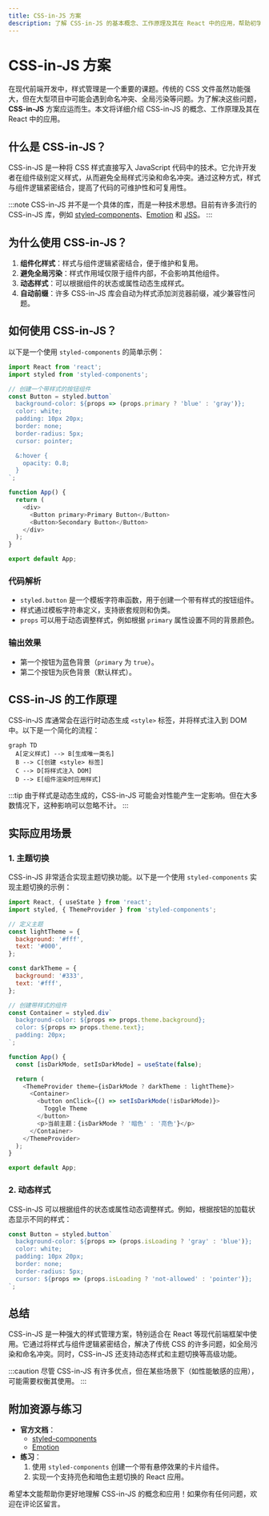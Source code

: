 ```yaml
---
title: CSS-in-JS 方案
description: 了解 CSS-in-JS 的基本概念、工作原理及其在 React 中的应用，帮助初学者掌握现代前端开发中的样式管理方法。
---
```


# CSS-in-JS 方案

在现代前端开发中，样式管理是一个重要的课题。传统的 CSS 文件虽然功能强大，但在大型项目中可能会遇到命名冲突、全局污染等问题。为了解决这些问题，**CSS-in-JS** 方案应运而生。本文将详细介绍 CSS-in-JS 的概念、工作原理及其在 React 中的应用。

## 什么是 CSS-in-JS？

CSS-in-JS 是一种将 CSS 样式直接写入 JavaScript 代码中的技术。它允许开发者在组件级别定义样式，从而避免全局样式污染和命名冲突。通过这种方式，样式与组件逻辑紧密结合，提高了代码的可维护性和可复用性。

:::note
CSS-in-JS 并不是一个具体的库，而是一种技术思想。目前有许多流行的 CSS-in-JS 库，例如 [styled-components](https://styled-components.com/)、[Emotion](https://emotion.sh/) 和 [JSS](https://cssinjs.org/)。
:::

## 为什么使用 CSS-in-JS？

1. **组件化样式**：样式与组件逻辑紧密结合，便于维护和复用。
2. **避免全局污染**：样式作用域仅限于组件内部，不会影响其他组件。
3. **动态样式**：可以根据组件的状态或属性动态生成样式。
4. **自动前缀**：许多 CSS-in-JS 库会自动为样式添加浏览器前缀，减少兼容性问题。

## 如何使用 CSS-in-JS？

以下是一个使用 `styled-components` 的简单示例：

```javascript
import React from 'react';
import styled from 'styled-components';

// 创建一个带样式的按钮组件
const Button = styled.button`
  background-color: ${props => (props.primary ? 'blue' : 'gray')};
  color: white;
  padding: 10px 20px;
  border: none;
  border-radius: 5px;
  cursor: pointer;

  &:hover {
    opacity: 0.8;
  }
`;

function App() {
  return (
    <div>
      <Button primary>Primary Button</Button>
      <Button>Secondary Button</Button>
    </div>
  );
}

export default App;
```

### 代码解析
- `styled.button` 是一个模板字符串函数，用于创建一个带有样式的按钮组件。
- 样式通过模板字符串定义，支持嵌套规则和伪类。
- `props` 可以用于动态调整样式，例如根据 `primary` 属性设置不同的背景颜色。

### 输出效果
- 第一个按钮为蓝色背景（`primary` 为 `true`）。
- 第二个按钮为灰色背景（默认样式）。

## CSS-in-JS 的工作原理

CSS-in-JS 库通常会在运行时动态生成 `<style>` 标签，并将样式注入到 DOM 中。以下是一个简化的流程：

```mermaid
graph TD
  A[定义样式] --> B[生成唯一类名]
  B --> C[创建 <style> 标签]
  C --> D[将样式注入 DOM]
  D --> E[组件渲染时应用样式]
```

:::tip
由于样式是动态生成的，CSS-in-JS 可能会对性能产生一定影响。但在大多数情况下，这种影响可以忽略不计。
:::

## 实际应用场景

### 1. 主题切换
CSS-in-JS 非常适合实现主题切换功能。以下是一个使用 `styled-components` 实现主题切换的示例：

```javascript
import React, { useState } from 'react';
import styled, { ThemeProvider } from 'styled-components';

// 定义主题
const lightTheme = {
  background: '#fff',
  text: '#000',
};

const darkTheme = {
  background: '#333',
  text: '#fff',
};

// 创建带样式的组件
const Container = styled.div`
  background-color: ${props => props.theme.background};
  color: ${props => props.theme.text};
  padding: 20px;
`;

function App() {
  const [isDarkMode, setIsDarkMode] = useState(false);

  return (
    <ThemeProvider theme={isDarkMode ? darkTheme : lightTheme}>
      <Container>
        <button onClick={() => setIsDarkMode(!isDarkMode)}>
          Toggle Theme
        </button>
        <p>当前主题：{isDarkMode ? '暗色' : '亮色'}</p>
      </Container>
    </ThemeProvider>
  );
}

export default App;
```

### 2. 动态样式
CSS-in-JS 可以根据组件的状态或属性动态调整样式。例如，根据按钮的加载状态显示不同的样式：

```javascript
const Button = styled.button`
  background-color: ${props => (props.isLoading ? 'gray' : 'blue')};
  color: white;
  padding: 10px 20px;
  border: none;
  border-radius: 5px;
  cursor: ${props => (props.isLoading ? 'not-allowed' : 'pointer')};
`;
```

## 总结

CSS-in-JS 是一种强大的样式管理方案，特别适合在 React 等现代前端框架中使用。它通过将样式与组件逻辑紧密结合，解决了传统 CSS 的许多问题，如全局污染和命名冲突。同时，CSS-in-JS 还支持动态样式和主题切换等高级功能。

:::caution
尽管 CSS-in-JS 有许多优点，但在某些场景下（如性能敏感的应用），可能需要权衡其使用。
:::

## 附加资源与练习

- **官方文档**：
  - [styled-components](https://styled-components.com/docs)
  - [Emotion](https://emotion.sh/docs/introduction)
- **练习**：
  1. 使用 `styled-components` 创建一个带有悬停效果的卡片组件。
  2. 实现一个支持亮色和暗色主题切换的 React 应用。

希望本文能帮助你更好地理解 CSS-in-JS 的概念和应用！如果你有任何问题，欢迎在评论区留言。